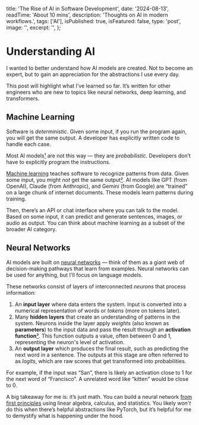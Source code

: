 
  title: 'The Rise of AI in Software Development',
  date: '2024-08-13',
  readTime: 'About 10 mins',
  description: 'Thoughts on AI in modern workflows.',
  tags: ['AI'],
  isPublished: true,
  isFeatured: false,
  type: 'post',
  image: '',
  excerpt: '',
};

<BlogImage src={BackgoroundAI} alt='The crazy state of AI' />

# Understanding AI

I wanted to better understand how AI models are created. Not to become an expert, but to gain an appreciation for the abstractions I use every day.

This post will highlight what I’ve learned so far. It’s written for other engineers who are new to topics like neural networks, deep learning, and transformers.

## Machine Learning

Software is _deterministic_. Given some input, if you run the program again, you will get the same output. A developer has explicitly written code to handle each case.

Most AI models[¹](#footnotes) are not this way — they are _probabilistic_. Developers don’t have to explicitly program the instructions.

[Machine learning](http://www.r2d3.us/visual-intro-to-machine-learning-part-1/) teaches software to recognize patterns from data. Given some input, you might _not_ get the same output[²](#footnotes). AI models like GPT (from OpenAI), Claude (from Anthropic), and Gemini (from Google) are “trained” on a large chunk of internet documents. These models learn patterns during training.

Then, there’s an API or chat interface where you can talk to the model. Based on some input, it can predict and generate sentences, images, or audio as output. You can think about machine learning as a subset of the broader AI category.

## Neural Networks

AI models are built on [neural networks](https://www.youtube.com/watch?v=aircAruvnKk&list=PLZHQObOWTQDNU6R1_67000Dx_ZCJB-3pi) — think of them as a giant web of decision-making pathways that learn from examples. Neural networks can be used for anything, but I'll focus on language models.

These networks consist of layers of interconnected _neurons_ that process information:

1.  An **input layer** where data enters the system. Input is converted into a numerical representation of words or _tokens_ (more on tokens later).
2.  Many **hidden layers** that create an understanding of patterns in the system. Neurons inside the layer apply _weights_ (also known as **parameters**) to the input data and pass the result through an **activation function**[³](#footnotes). This function outputs a value, often between 0 and 1, representing the neuron's level of activation.
3.  An **output layer** which produces the final result, such as predicting the next word in a sentence. The outputs at this stage are often referred to as _logits_, which are raw scores that get transformed into probabilities.

For example, if the input was “San”, there is likely an activation close to 1 for the next word of “Francisco”. A unrelated word like “kitten” would be close to 0.

A big takeaway for me is: it’s just math. You can build a neural network [from first principles](https://www.youtube.com/playlist?list=PLAqhIrjkxbuWI23v9cThsA9GvCAUhRvKZ) using linear algebra, calculus, and statistics. You likely _won’t_ do this when there’s helpful abstractions like PyTorch, but it’s helpful for me to demystify what is happening under the hood.
